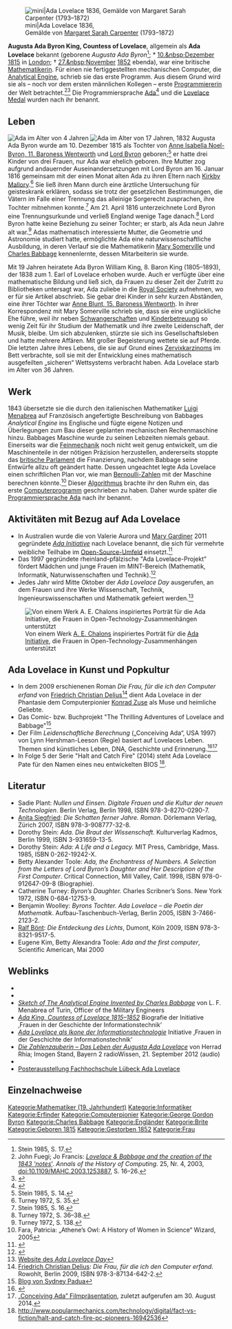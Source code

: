 [[Datei:Ada Lovelace.jpg|mini|Ada Lovelace 1836,<br /> Gemälde von [[Margaret Sarah Carpenter]] (1793–1872)]]

'''Augusta Ada Byron King, Countess of Lovelace''', allgemein als '''Ada Lovelace''' bekannt (geborene ''Augusta Ada Byron''<ref>Stein 1985, S.&nbsp;17.</ref>; *&nbsp;[[10.&nbsp;Dezember]] [[1815]] in [[London]]; †&nbsp;[[27.&nbsp;November]] [[1852]] ebenda), war eine britische [[Mathematiker]]in. Für einen nie fertiggestellten mechanischen Computer, die [[Analytical Engine]], schrieb sie das erste Programm. Aus diesem Grund wird sie als – noch vor dem ersten männlichen Kollegen – erste [[Programmierer]]in der Welt betrachtet.<ref>John Fuegi; Jo Francis: [http://ieeexplore.ieee.org/xpl/freeabs_all.jsp?arnumber=1253887 ''Lovelace & Babbage and the creation of the 1843 'notes''']. ''Annals of the History of Computing''. 25, Nr.&nbsp;4, 2003, [[doi:10.1109/MAHC.2003.1253887]], S.&nbsp;16–26.</ref><ref>{{cite web | url = http://cs-www.cs.yale.edu/homes/tap/Files/ada-bio.html |title=Ada Byron, Lady Lovelace| work = Yale.edu | accessdate =2012-02-16}}</ref> Die Programmiersprache [[Ada (Programmiersprache)|Ada]]<ref>{{Literatur|Autor=Susan Hiep|Titel=Mönchengladbacher Frauenstraßennamen und ihre Geschichte|Verlag=Klartext Verlag|Ort=Essen|Monat=November|Jahr=2010|Auflage=1|Kapitel=Ehemals nach Frauen benannte Straßen oder nicht realisierte Benennungen|Seiten=72&nbsp;f.|ISBN=978-3-8375-0413-2}}</ref> und die [[Lovelace Medal]] wurden nach ihr benannt.

== Leben ==
[[Datei:Miniature_of_Ada_Byron.jpg|thumb|Ada im Alter von 4 Jahren]]
[[Datei:Ada_Byron_aged_seventeen_(1832).jpg|thumb|Ada im Alter von 17 Jahren, 1832]]
Augusta Ada Byron wurde am 10. Dezember 1815 als Tochter von [[Anne Isabella Noel-Byron, 11. Baroness Wentworth]] und [[George Gordon Byron|Lord Byron]] geboren;<ref>Stein 1985, S.&nbsp;14.</ref> er hatte drei Kinder von drei Frauen, nur Ada war ehelich geboren. Ihre Mutter zog aufgrund andauernder Auseinandersetzungen mit Lord Byron am 16. Januar 1816 gemeinsam mit der einen Monat alten Ada zu ihren Eltern nach [[Kirkby Mallory]].<ref>Turney 1972, S.&nbsp;35.</ref> Sie ließ ihren Mann durch eine ärztliche Untersuchung für geisteskrank erklären, sodass sie trotz der gesetzlichen Bestimmungen, die Vätern im Falle einer Trennung das alleinige Sorgerecht zusprachen, ihre Tochter mitnehmen konnte.<ref>Stein 1985, S.&nbsp;16.</ref> Am 21. April 1816 unterzeichnete Lord Byron eine Trennungsurkunde und verließ England wenige Tage danach.<ref>Turney 1972, S.&nbsp;36–38.</ref> Lord Byron hatte keine Beziehung zu seiner Tochter; er starb, als Ada neun Jahre alt war.<ref>Turney 1972, S.&nbsp;138.</ref> Adas mathematisch interessierte Mutter, die Geometrie und Astronomie studiert hatte, ermöglichte Ada eine naturwissenschaftliche Ausbildung, in deren Verlauf sie die Mathematikerin [[Mary Somerville]] und [[Charles Babbage]] kennenlernte, dessen Mitarbeiterin sie wurde.

Mit 19 Jahren heiratete Ada Byron William King, 8. Baron King (1805–1893), der 1838 zum 1. Earl of Lovelace erhoben wurde. Auch er verfügte über eine mathematische Bildung und ließ sich, da Frauen zu dieser Zeit der Zutritt zu Bibliotheken untersagt war, Ada zuliebe in die [[Royal Society]] aufnehmen, wo er für sie Artikel abschrieb. Sie gebar drei Kinder in sehr kurzen Abständen, eine ihrer Töchter war [[Anne Blunt, 15. Baroness Wentworth]]. In ihrer Korrespondenz mit Mary Somerville schrieb sie, dass sie eine unglückliche Ehe führe, weil ihr neben [[Schwangerschaft]]en und [[Kinderbetreuung]] so wenig Zeit für ihr Studium der Mathematik und ihre zweite Leidenschaft, der Musik, bleibe. Um sich abzulenken, stürzte sie sich ins Gesellschaftsleben und hatte mehrere Affären. Mit großer Begeisterung wettete sie auf Pferde. Die letzten Jahre ihres Lebens, die sie auf Grund eines [[Zervixkarzinom]]s im Bett verbrachte, soll sie mit der Entwicklung eines mathematisch ausgefeilten „sicheren“ Wettsystems verbracht haben. Ada Lovelace starb im Alter von 36 Jahren.

== Werk ==
1843 übersetzte sie die durch den italienischen Mathematiker [[Federico Luigi Menabrea|Luigi Menabrea]] auf Französisch angefertigte Beschreibung von Babbages ''Analytical Engine'' ins Englische und fügte eigene Notizen und Überlegungen zum Bau dieser geplanten mechanischen Rechenmaschine hinzu. Babbages Maschine wurde zu seinen Lebzeiten niemals gebaut. Einerseits war die [[Feinmechanik]] noch nicht weit genug entwickelt, um die Maschinenteile in der nötigen Präzision herzustellen, andererseits stoppte das [[Britisches Parlament|britische Parlament]] die Finanzierung, nachdem Babbage seine Entwürfe allzu oft geändert hatte. Dessen ungeachtet legte Ada Lovelace einen schriftlichen Plan vor, wie man [[Bernoulli-Zahl]]en mit der Maschine berechnen könnte.<ref>Fara, Patricia: „Athene’s Owl: A History of Women in Science“ Wizard, 2005</ref> Dieser [[Algorithmus]] brachte ihr den Ruhm ein, das erste [[Computerprogramm]] geschrieben zu haben. Daher wurde später die [[Ada (Programmiersprache)|Programmiersprache Ada]] nach ihr benannt.

== Aktivitäten mit Bezug auf Ada Lovelace ==
* In Australien wurde die von Valerie Aurora und [[Mary Gardiner]] 2011 gegründete ''[[Ada Initiative]]'' nach Lovelace benannt, die sich für vermehrte weibliche Teilhabe im [[Open Source|Open-Source-Umfeld]] einsetzt.<ref name="AboutUs">{{cite web | author= | year=2011 | title=About Us | work=About Us | publisher=Ada Initiative | url=http://adainitiative.org/about-us/ | accessdate=2012-10-09}}</ref>
* Das 1997 gegründete rheinland-pfälzische "Ada Lovelace-Projekt" fördert Mädchen und junge Frauen im MINT-Bereich (Mathematik, Informatik, Naturwissenschaften und Technik).<ref name="Ada Lovelace-Projekt">{{cite web | author= | year= | title=Ada Lovelace-Projekt | work= | publisher= | url=http://www.ada-lovelace.com/ | accessdate=2014-05-28}}</ref>
* Jedes Jahr wird Mitte Oktober der ''Ada Lovelace Day'' ausgerufen, an dem Frauen und ihre Werke Wissenschaft, Technik, Ingenieurswissenschaften und Mathematik gefeiert werden.<ref>[http://findingada.com Website des ''Ada Lovelace Day'']</ref> 

[[File:Ada Lovelace color.svg|thumb|right|Von einem Werk [[A. E. Chalon]]s inspiriertes Porträt für die [[Ada Initiative]], die Frauen in Open-Technology-Zusammenhängen unterstützt]]

== Ada Lovelace in Kunst und Popkultur ==
* In dem 2009 erschienenen Roman ''Die Frau, für die ich den Computer erfand'' von [[Friedrich Christian Delius]]<ref> [[Friedrich Christian Delius]]: ''Die Frau, für die ich den Computer erfand''.  Rowohlt, Berlin 2009, ISBN 978-3-87134-642-2.</ref> dient Ada Lovelace in der Phantasie dem Computerpionier [[Konrad Zuse]] als Muse und heimliche Geliebte.
* Das Comic- bzw. Buchprojekt "The Thrilling Adventures of Lovelace and Babbage"<ref>[http://sydneypadua.com/2dgoggles/ Blog von Sydney Padua]</ref>
* Der Film ''Leidenschaftliche Berechnung'' („Conceiving Ada“, USA 1997) von Lynn Hershman-Leeson (Regie) basiert auf Lovelaces Leben. Themen sind künstliches Leben, DNA, Geschichte und Erinnerung.<ref>{{IMDb Titel|tt0118882|Conceiving Ada}}</ref><ref>[http://www.edith-russ-haus.de/no_cache/veranstaltungen/veranstaltungen/archiv.html?tx_kdvzerhapplications_pi7[event]=126&tx_kdvzerhapplications_pi7[action]=eventshow&tx_kdvzerhapplications_pi7[controller]=event „Conceiving Ada” Filmpräsentation], zuletzt aufgerufen am 30. August 2014.</ref>
* In Folge 5 der Serie "Halt and Catch Fire" (2014) steht Ada Lovelace Pate für den Namen eines neu entwickelten BIOS <ref>http://www.popularmechanics.com/technology/digital/fact-vs-fiction/halt-and-catch-fire-pc-pioneers-16942536</ref>.

== Literatur ==
* Sadie Plant: ''Nullen und Einsen. Digitale Frauen und die Kultur der neuen Technologien''. Berlin Verlag, Berlin 1998, ISBN 978-3-8270-0290-7.
* [[Anita Siegfried]]: ''Die Schatten ferner Jahre. Roman''. Dörlemann Verlag, Zürich 2007, ISBN 978-3-908777-32-8.
* Dorothy Stein: ''Ada. Die Braut der Wissenschaft''. Kulturverlag Kadmos, Berlin 1999, ISBN 3-931659-13-5.
* Dorothy Stein: ''Ada: A Life and a Legacy.'' MIT Press, Cambridge, Mass. 1985, ISBN 0-262-19242-X.
* Betty Alexander Toole: ''Ada, the Enchantress of Numbers. A Selection from the Letters of Lord Byron’s Daughter and Her Description of the First Computer''. Critical Connection, Mill Valley, Calif. 1998, ISBN 978-0-912647-09-8 (Biographie).
* Catherine Turney: ''Byron’s Daughter.'' Charles Scribner’s Sons. New York 1972, ISBN 0-684-12753-9.
* Benjamin Woolley: ''Byrons Tochter. Ada Lovelace – die Poetin der Mathematik''. Aufbau-Taschenbuch-Verlag, Berlin 2005, ISBN 3-7466-2123-2.
* [[Ralf Bönt]]: ''Die Entdeckung des Lichts'', Dumont, Köln 2009, ISBN 978-3-8321-9517-5.
*Eugene Kim, Betty Alexandra Toole: ''Ada and the first computer'', Scientific American, Mai 2000

== Weblinks ==
{{Commons}}
* {{DNB-Portal|119232022}}
* {{FemBio|http://www.fembio.org/biographie.php/frau/biographie/ada-lovelace-byron/}}
* [http://www.fourmilab.ch/babbage/sketch.html ''Sketch of The Analytical Engine Invented by Charles Babbage''] von L. F. Menabrea of Turin, Officer of the Military Engineers
* [http://www.frauen-informatik-geschichte.de/index.php?id=36 ''Ada King, Countess of Lovelace 1815–1852''] Biografie der Initiative ‚Frauen in der Geschichte der Informationstechnik‘
* [http://www.frauen-informatik-geschichte.de/index.php?id=38 ''Ada Lovelace als Ikone der Informationstechnologie''] Initiative ‚Frauen in der Geschichte der Informationstechnik‘
* [http://www.br.de/radio/bayern2/sendungen/radiowissen/augusta-ada-lovelace-102.html ''Die Zahlenzauberin – Das Leben der Augusta Ada Lovelace''] von Herrad Rhia; Imogen Stand, Bayern 2 radioWissen, 21. September 2012 (audio)
* {{Internetquelle |url=http://www.zeit.de/2014/05/ada-lovelace-programmiererin |titel=Ada und der Algorithmus |autor=Anne Kunze |werk=[[Die_Zeit|Zeit Online]] |datum=2014-01-23 |zugriff=2014-02-09}}
* [http://www.fh-luebeck.de/Inhalt/05_Presse_und_BesucherInnen_Ch051/90_Services/04_Posterausstellung/posterausstellung-de/Ada_Countess_of_Lovelace.pdf Posterausstellung Fachhochschule Lübeck Ada Lovelace]

== Einzelnachweise ==
<references />

{{Normdaten|TYP=p|GND=119232022|LCCN=n/78/30997|NDL=01237915|VIAF=61632881}}

{{SORTIERUNG:Lovelace, Ada}}
[[Kategorie:Mathematiker (19. Jahrhundert)]]
[[Kategorie:Informatiker]]
[[Kategorie:Erfinder]]
[[Kategorie:Computerpionier]]
[[Kategorie:George Gordon Byron]]
[[Kategorie:Charles Babbage]]
[[Kategorie:Engländer]]
[[Kategorie:Brite]]
[[Kategorie:Geboren 1815]]
[[Kategorie:Gestorben 1852]]
[[Kategorie:Frau]]

{{Personendaten
|NAME=Lovelace, Ada
|ALTERNATIVNAMEN=Byron, Ada Augusta; King, Ada; Lovelace, Augusta Ada King Byron Countess of (vollständiger Name)
|KURZBESCHREIBUNG=britische Mathematikerin und Pionierin der Informatik
|GEBURTSDATUM=10. Dezember 1815
|GEBURTSORT=[[London]]
|STERBEDATUM=27. November 1852
|STERBEORT=[[London]]
}}


